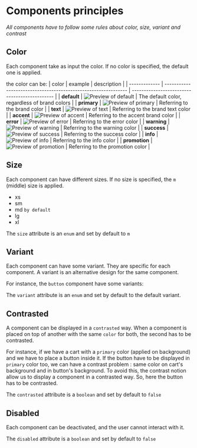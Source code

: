 # Components principles
_All components have to follow some rules about color,
size, variant and contrast_

## Color
Each component take as input the color.
If no color is specified, the default one is applied.

the color can be:
| color         | example                                                        | description                                   |
| ------------- | -------------------------------------------------------------- | --------------------------------------------- |
| **default**   | <img alt="Preview of default" src={props.links.default} />     | The default color, regardless of brand colors |
| **primary**   | <img alt="Preview of primary" src={props.links.primary} />     | Referring to the brand color                  |
| **text**      | <img alt="Preview of text" src={props.links.text} />           | Referring to the brand text color             |
| **accent**    | <img alt="Preview of accent" src={props.links.accent} />       | Referring to the accent brand color           |
| **error**     | <img alt="Preview of error" src={props.links.error} />         | Referring to the error color                  |
| **warning**   | <img alt="Preview of warning" src={props.links.warning} />     | Referring to the warning color                |
| **success**   | <img alt="Preview of success" src={props.links.success} />     | Referring to the success color                |
| **info**      | <img alt="Preview of info" src={props.links.info} />           | Referring to the info color                   |
| **promotion** | <img alt="Preview of promotion" src={props.links.promotion} /> | Referring to the promotion color              |


## Size
Each component can have different sizes.
If no size is specified, the `m` (middle) size is applied.

- xs
- sm
- md `by default`
- lg
- xl

The `size` attribute is an `enum` and set by default to `m`

## Variant
Each component can have some variant.
They are specific for each component.
A variant is an alternative design for the same component.

For instance, the `button` component have some variants:

The `variant` attribute is an `enum` and set by default to the default variant.

## Contrasted
A component can be displayed in a `contrasted` way.
When a component is placed on top of another with the same `color` for both,
the second has to be contrasted.

For instance, if we have a cart with a `primary` color (applied on background)
and we have to place a button inside it.
If the button have to be displayed in `primary` color too,
we can have a contrast problem : same color on cart's background
and in button's background.
To avoid this, the contrast notion allow us to display a component
in a contrasted way.
So, here the button has to be contrasted.

The `contrasted` attribute is a `boolean` and set by default to `false`

## Disabled
Each component can be deactivated, and the user cannot interact with it.

The `disabled` attribute is a `boolean` and set by default to `false`
